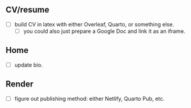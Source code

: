 ## CV/resume

- [ ] build CV in latex with either Overleaf, Quarto, or something else.
  - [ ] you could also just prepare a Google Doc and link it as an iframe.


## Home
- [ ] update bio.


## Render
- [ ] figure out publishing method: either Netlify, Quarto Pub, etc.
